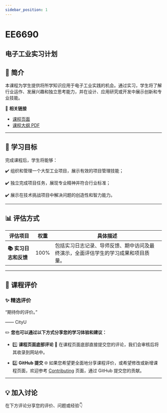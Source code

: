 ```yaml
---
sidebar_position: 1
---
```


# EE6690
## 电子工业实习计划

## **📘 简介**
本课程为学生提供将所学知识应用于电子工业实践的机会。通过实习，学生将了解行业运作、发展兴趣和独立思考能力，并在设计、应用研究或开发中展示创新和专业技能。

🔗 **相关链接**
- [课程页面](https://www.cityu.edu.hk/catalogue/pg/202526/course/EE6690.htm)
- [课程大纲 PDF](https://www.cityu.edu.hk/catalogue/pg/202526/course/EE6690.pdf)

---

## **🎯 学习目标**

完成课程后，学生将能够：

✔️ 组织和管理一个大型工业项目，展示有效的项目管理技能；

✔️ 独立完成项目任务，展现专业精神并符合行业标准；

✔️ 展示在技术挑战项目中解决问题的创造性和智力能力。

---

## **📊 评估方式**

| **评估项目**          | **权重** | **具体描述**                                                                                       |
|----------------------|---------|---------------------------------------------------------------------------------------------------|
| **📚 实习日志和反馈** | 100%    | 包括实习日志记录、导师反馈、期中访问及最终演示，全面评估学生的学习成果和项目质量。                  |

---

## **💬 课程评价**

### ✨ **精选评价**
<div className={commentStyles.commentBox}>
    <p className={commentStyles.commentText}>
        “期待你的评价。”
    </p>
    <p className={commentStyles.commentAuthor}>—— CityU</p>
</div>

✏️ **您也可以通过以下方式分享您的学习体验和建议：**

- 1️⃣ **课程页面底部评论**
💬 在课程页面底部直接提交您的评论，我们会审核后将其收录到网站中。

- 2️⃣ **GitHub 提交**
🌐 如果您希望更全面地分享课程评价，或希望修改或新增课程页面，欢迎参考 [Contributing](/contributing) 页面，通过 GitHub 提交您的贡献。

---

## **💡 加入讨论**

在下方评论分享您的评价、问题或经验👇
<Utterances />